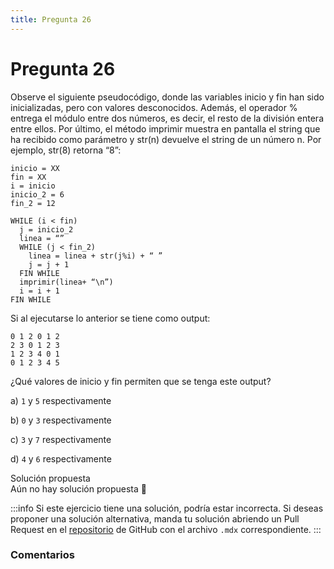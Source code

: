 ```yaml
---
title: Pregunta 26
---
```



# Pregunta 26

<div className="exercise">
Observe el siguiente pseudocódigo, donde las variables inicio y fin han sido inicializadas, pero
con valores desconocidos. Además, el operador % entrega el módulo entre dos números, es decir,
el resto de la división entera entre ellos. Por último, el método imprimir muestra en pantalla el
string que ha recibido como parámetro y str(n) devuelve el string de un número n. Por
ejemplo, str(8) retorna “8”:

```
inicio = XX
fin = XX
i = inicio
inicio_2 = 6
fin_2 = 12

WHILE (i < fin)
  j = inicio_2
  linea = “”
  WHILE (j < fin_2)
    linea = linea + str(j%i) + “ ”
    j = j + 1
  FIN WHILE
  imprimir(linea+ “\n”)
  i = i + 1
FIN WHILE
```

Si al ejecutarse lo anterior se tiene como output:

```
0 1 2 0 1 2
2 3 0 1 2 3
1 2 3 4 0 1
0 1 2 3 4 5
```

¿Qué valores de inicio y fin permiten que se tenga este output?

a) `1` y `5` respectivamente

b) `0` y `3` respectivamente

c) `3` y `7` respectivamente

d) `4` y `6` respectivamente
</div>

<MDXDetails>
<summary>Solución propuesta</summary>

<div className="exercise">
Aún no hay solución propuesta 🥲
</div>

:::info
Si este ejercicio tiene una solución, podría estar incorrecta. Si deseas proponer una solución alternativa, manda tu solución abriendo
un Pull Request en el [repositorio](https://github.com/crow-rojas/apuntes-fundamentals/pulls) de GitHub con el archivo
`.mdx` correspondiente.
:::

</MDXDetails>

### Comentarios

<Disqus
  url="https://crow-rojas.github.io/apuntes-fundamentals/docs/engineering/computing/exercises/2018-1/p26"
  identifier="docs/engineering/computing/exercises/2018-1/p26"
  title="2018-1 Computación - Pregunta 26"
/>
